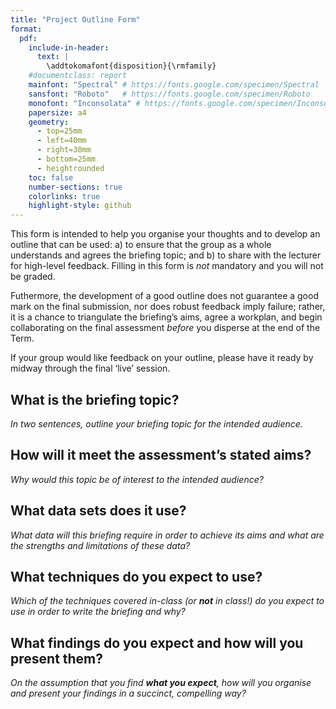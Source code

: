 ```yaml
---
title: "Project Outline Form"
format: 
  pdf:
    include-in-header:
      text: |
        \addtokomafont{disposition}{\rmfamily}
    #documentclass: report
    mainfont: "Spectral" # https://fonts.google.com/specimen/Spectral
    sansfont: "Roboto"   # https://fonts.google.com/specimen/Roboto
    monofont: "Inconsolata" # https://fonts.google.com/specimen/Inconsolata
    papersize: a4
    geometry:
      - top=25mm
      - left=40mm
      - right=30mm
      - bottom=25mm
      - heightrounded
    toc: false
    number-sections: true
    colorlinks: true
    highlight-style: github
---
```


This form is intended to help you organise your thoughts and to develop an outline that can be used: a) to ensure that the group as a whole understands and agrees the briefing topic; and b) to share with the lecturer for high-level feedback. Filling in this form is *not* mandatory and you will not be graded. 

Futhermore, the development of a good outline does not guarantee a good mark on the final submission, nor does robust feedback imply failure; rather, it is a chance to triangulate the briefing’s aims, agree a workplan, and begin collaborating on the final assessment *before* you disperse at the end of the Term.

If your group would like feedback on your outline, please have it ready by midway through the final ‘live’ session.

## What is the briefing topic?

*In two sentences, outline your briefing topic for the intended audience.*

## How will it meet the assessment’s stated aims?

*Why would this topic be of interest to the intended audience?*

## What data sets does it use?

*What data will this briefing require in order to achieve its aims and what are the strengths and limitations of these data?*

## What techniques do you expect to use?

*Which of the techniques covered in-class (or **not** in class!) do you expect to use in order to write the briefing and why?*

## What findings do you expect and how will you present them?

*On the assumption that you find **what you expect**, how will you organise and present your findings in a succinct, compelling way?*

## 